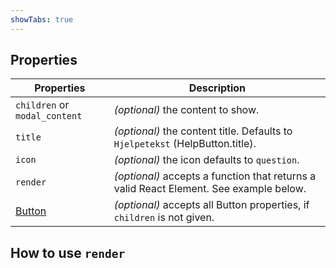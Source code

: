 ```yaml
---
showTabs: true
---
```



## Properties

| Properties                                    | Description                                                                            |
| --------------------------------------------- | -------------------------------------------------------------------------------------- |
| `children` or `modal_content`                 | _(optional)_ the content to show.                                                      |
| `title`                                       | _(optional)_ the content title. Defaults to `Hjelpetekst` (HelpButton.title).          |
| `icon`                                        | _(optional)_ the icon defaults to `question`.                                          |
| `render`                                      | _(optional)_ accepts a function that returns a valid React Element. See example below. |
| [Button](/uilib/components/button/properties) | _(optional)_ accepts all Button properties, if `children` is not given.                |

## How to use `render`

<HelpButtonRenderExample />
